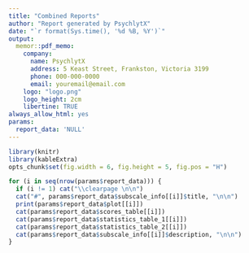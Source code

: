 ```yaml
---
title: "Combined Reports"
author: "Report generated by PsychlytX"
date: "`r format(Sys.time(), '%d %B, %Y')`"
output: 
  memor::pdf_memo:
    company: 
      name: PsychlytX
      address: 5 Keast Street, Frankston, Victoria 3199
      phone: 000-000-0000
      email: youremail@email.com
    logo: "logo.png"
    logo_height: 2cm
    libertine: TRUE
always_allow_html: yes
params:
  report_data: 'NULL'
---
```


```r
library(knitr)
library(kableExtra)
opts_chunk$set(fig.width = 6, fig.height = 5, fig.pos = "H") 
```

```r
for (i in seq(nrow(params$report_data))) {
  if (i != 1) cat("\\clearpage \n\n")
  cat("#", params$report_data$subscale_info[[i]]$title, "\n\n")
  print(params$report_data$plot[[i]])
  cat(params$report_data$scores_table[[i]])
  cat(params$report_data$statistics_table_1[[i]])
  cat(params$report_data$statistics_table_2[[i]])
  cat(params$report_data$subscale_info[[i]]$description, "\n\n")
}
```


